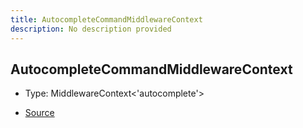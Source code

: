 ```yaml
---
title: AutocompleteCommandMiddlewareContext
description: No description provided
---
```


## AutocompleteCommandMiddlewareContext

- Type: MiddlewareContext\<'autocomplete'>

- [Source](https://github.com/underctrl-io/commandkit/blob/f8cc07d11d2ae5ed7f529adff1649936223e27b2/packages/commandkit/src/app/commands/Context.ts#L67)